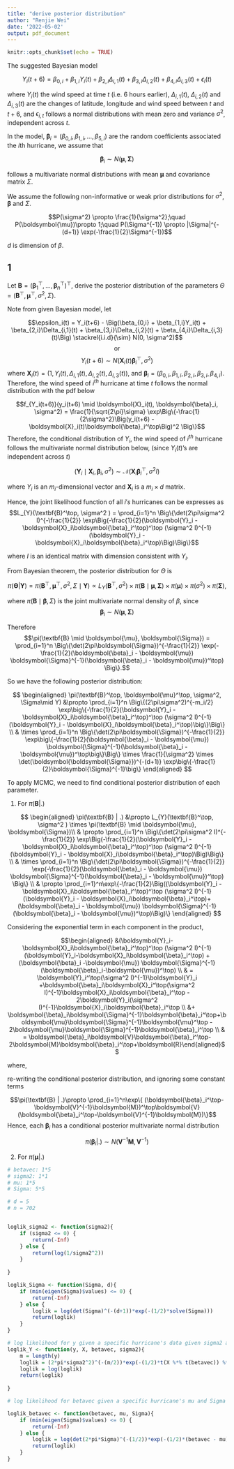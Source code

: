 ```yaml
---
title: "derive posterior distribution"
author: "Renjie Wei"
date: '2022-05-02'
output: pdf_document
---
```


```r
knitr::opts_chunk$set(echo = TRUE)
```

The suggested Bayesian model 

$$Y_{i}(t+6) =\beta_{0,i}+\beta_{1,i}Y_{i}(t) + \beta_{2,i}\Delta_{i,1}(t)+
\beta_{3,i}\Delta_{i,2}(t) +\beta_{4,i}\Delta_{i,3}(t)  + \epsilon_{i}(t)$$  

where $Y_{i}(t)$ the wind speed at time $t$ (i.e. 6 hours earlier),  $\Delta_{i,1}(t)$, $\Delta_{i,2}(t)$ and $\Delta_{i,3}(t)$ are the changes of latitude, longitude and wind speed between $t$ and $t+6$, and $\epsilon_{i,t}$ follows a  normal distributions with mean zero and variance $\sigma^2$, independent across $t$. 

In the model,  $\boldsymbol{\beta}_{i} =  (\beta_{0,i},\beta_{1,i},...,\beta_{5,i})$ are the random coefficients associated the $i$th hurricane, we assume that 

$$\boldsymbol{\beta}_{i} \sim N(\boldsymbol{\mu}, \boldsymbol{\Sigma})$$

follows a multivariate normal distributions with mean $\boldsymbol{\mu}$ and covariance matrix $\Sigma$.

We assume the following non-informative or weak prior distributions for $\sigma^2$, $\boldsymbol{\beta}$ and $\Sigma$.

$$P(\sigma^2) \propto \frac{1}{\sigma^2};\quad P(\boldsymbol{\mu})\propto 1;\quad P(\Sigma^{-1}) \propto 
|\Sigma|^{-(d+1)} \exp(-\frac{1}{2}\Sigma^{-1})$$

$d$ is dimension of $\beta$.

\newpage

## 1
Let $\textbf{B} = (\boldsymbol{\beta}_1^\top,..., \boldsymbol{\beta}_n^\top)^\top$, derive the posterior distribution of the parameters $\Theta = (\textbf{B}^\top, \boldsymbol{\mu}^\top, \sigma^2, \Sigma)$.

Note from given Bayesian model, let

$$\epsilon_i(t) = Y_i(t+6) - \Big(\beta_{0,i} + \beta_{1,i}Y_i(t) + \beta_{2,i}\Delta_{i,1}(t) + \beta_{3,i}\Delta_{i,2}(t) + \beta_{4,i}\Delta_{i,3}(t)\Big) \stackrel{i.i.d}{\sim} N(0, \sigma^2)$$
$$\text{or}$$
$$Y_i(t+6) {\sim} N(\boldsymbol{X}_i(t)\boldsymbol{\beta}_i^\top, \sigma^2)$$
where $\boldsymbol{X}_i(t) = (1, Y_i(t), \Delta_{i,1}(t), \Delta_{i,2}(t), \Delta_{i,3}(t))$, and $\boldsymbol{\beta}_i = (\beta_{0,i}, \beta_{1,i}, \beta_{2,i}, \beta_{3,i}, \beta_{4,i})$. Therefore, the wind speed of $i^{th}$ hurricane at time $t$ follows the normal distribution with the pdf below

$$f_{Y_i(t+6)}(y_i(t+6) \mid \boldsymbol{X}_i(t), \boldsymbol{\beta}_i,  \sigma^2) = \frac{1}{\sqrt{2\pi}\sigma} \exp\Big\{-\frac{1}{2\sigma^2}\Big(y_i(t+6) - \boldsymbol{X}_i(t)\boldsymbol{\beta}_i^\top\Big)^2 \Big\}$$
Therefore, the conditional distribution of $Y_i$, the wind speed of $i^{th}$ hurricane follows the multivariate normal distribution below, (since $Y_i(t)$'s are independent across $t$)

$$(\boldsymbol{Y}_i \mid \boldsymbol{X}_i, \boldsymbol{\beta}_i, \sigma^2) \sim \mathcal{N}(\boldsymbol{X}_i\boldsymbol{\beta}_i^\top, \sigma^2 I)$$

where $Y_i$ is an $m_i$-dimensional vector and $\boldsymbol{X}_i$ is a $m_i \times d$ matrix.

Hence, the joint likelihood function of all $i's$ hurricanes can be expresses as
$$L_{Y}(\textbf{B}^\top,  \sigma^2 ) = \prod_{i=1}^n \Big\{\det(2\pi\sigma^2 I)^{-\frac{1}{2}} \exp\Big(-\frac{1}{2}(\boldsymbol{Y}_i - \boldsymbol{X}_i\boldsymbol{\beta}_i^\top)^\top (\sigma^2 I)^{-1}(\boldsymbol{Y}_i - \boldsymbol{X}_i\boldsymbol{\beta}_i^\top)\Big)\Big\}$$

where $I$ is an identical matrix with dimension consistent with $Y_i$.

From Bayesian theorem, the posterior distribution for $\Theta$ is

$$\pi(\boldsymbol{\Theta}|\boldsymbol{Y}) = \pi(\textbf{B}^\top, \boldsymbol{\mu}^\top, \sigma^2, \Sigma \mid \boldsymbol{Y}) \propto L_{Y}(\textbf{B}^\top,  \sigma^2 ) \times \pi(\textbf{B}
\mid \boldsymbol{\mu}, \boldsymbol{\Sigma}) \times \pi(\boldsymbol{\mu}) \times \pi(\sigma^2) \times \pi(\boldsymbol{\Sigma}),$$

where $\pi(\textbf{B} \mid \boldsymbol{\beta},  \Sigma)$ is the joint multivariate normal density of $\beta$, since
$$\boldsymbol{\beta}_{i} \sim N(\boldsymbol{\mu}, \boldsymbol{\Sigma})$$

Therefore
$$\pi(\textbf{B} \mid \boldsymbol{\mu},  \boldsymbol{\Sigma}) = \prod_{i=1}^n \Big\{\det(2\pi\boldsymbol{\Sigma})^{-\frac{1}{2}} \exp(-\frac{1}{2}(\boldsymbol{\beta}_i - \boldsymbol{\mu}) \boldsymbol{\Sigma}^{-1}(\boldsymbol{\beta}_i - \boldsymbol{\mu})^\top) \Big\}.$$

So we have the following posterior distribution:

$$
\begin{aligned}
\pi(\textbf{B}^\top, \boldsymbol{\mu}^\top, \sigma^2, \Sigma\mid Y) &\propto \prod_{i=1}^n \Big\{(2\pi\sigma^2)^{-m_i/2} \exp\big\{-\frac{1}{2}(\boldsymbol{Y}_i - \boldsymbol{X}_i\boldsymbol{\beta}_i^\top)^\top (\sigma^2 I)^{-1}(\boldsymbol{Y}_i - \boldsymbol{X}_i\boldsymbol{\beta}_i^\top)\big\}\Big\} \\ 
& \times \prod_{i=1}^n \Big\{\det(2\pi\boldsymbol{\Sigma})^{-\frac{1}{2}} \exp\big\{-\frac{1}{2}(\boldsymbol{\beta}_i - \boldsymbol{\mu}) \boldsymbol{\Sigma}^{-1}(\boldsymbol{\beta}_i - \boldsymbol{\mu})^\top\big\}\Big\} \times \frac{1}{\sigma^2} \times \det(\boldsymbol{\boldsymbol{\Sigma}})^{-(d+1)} \exp\big\{-\frac{1}{2}\boldsymbol{\Sigma}^{-1}\big\}
\end{aligned}
$$

To apply MCMC, we need to find conditional posterior distribution of each parameter.

1. For $\pi(\textbf{B} | .)$

$$
\begin{aligned}
\pi(\textbf{B} | .) &\propto L_{Y}(\textbf{B}^\top,  \sigma^2 ) \times \pi(\textbf{B}
\mid \boldsymbol{\mu}, \boldsymbol{\Sigma})\\
& \propto \prod_{i=1}^n \Big\{\det(2\pi\sigma^2 I)^{-\frac{1}{2}} \exp\Big(-\frac{1}{2}(\boldsymbol{Y}_i - \boldsymbol{X}_i\boldsymbol{\beta}_i^\top)^\top (\sigma^2 I)^{-1}(\boldsymbol{Y}_i - \boldsymbol{X}_i\boldsymbol{\beta}_i^\top)\Big)\Big\} \\
& \times \prod_{i=1}^n \Big\{\det(2\pi\boldsymbol{\Sigma})^{-\frac{1}{2}} \exp(-\frac{1}{2}(\boldsymbol{\beta}_i - \boldsymbol{\mu}) \boldsymbol{\Sigma}^{-1}(\boldsymbol{\beta}_i - \boldsymbol{\mu})^\top) \Big\} \\
& \propto \prod_{i=1}^n\exp\{-\frac{1}{2}\Big((\boldsymbol{Y}_i - \boldsymbol{X}_i\boldsymbol{\beta}_i^\top)^\top (\sigma^2 I)^{-1}(\boldsymbol{Y}_i - \boldsymbol{X}_i\boldsymbol{\beta}_i^\top)+(\boldsymbol{\beta}_i - \boldsymbol{\mu}) \boldsymbol{\Sigma}^{-1}(\boldsymbol{\beta}_i - \boldsymbol{\mu})^\top)\Big)\}
\end{aligned}
$$

Considering the exponential term in each component in the product,

$$\begin{aligned} &(\boldsymbol{Y}_i-\boldsymbol{X}_i\boldsymbol{\beta}_i^\top)^\top (\sigma^2 I)^{-1}(\boldsymbol{Y}_i-\boldsymbol{X}_i\boldsymbol{\beta}_i^\top) + (\boldsymbol{\beta}_i -\boldsymbol{\mu}) \boldsymbol{\Sigma}^{-1}(\boldsymbol{\beta}_i-\boldsymbol{\mu})^\top) \\
& = \boldsymbol{Y}_i^\top(\sigma^2 I)^{-1}\boldsymbol{Y}_i +\boldsymbol{\beta}_i\boldsymbol{X}_i^\top(\sigma^2 I)^{-1}\boldsymbol{X}_i\boldsymbol{\beta}_i^\top - 2\boldsymbol{Y}_i(\sigma^2 I)^{-1}\boldsymbol{X}_i\boldsymbol{\beta}_i^\top \\
&+ \boldsymbol{\beta}_i\boldsymbol{\Sigma}^{-1}\boldsymbol{\beta}_i^\top+\boldsymbol{\mu}\boldsymbol{\Sigma}^{-1}\boldsymbol{\mu}^\top - 2\boldsymbol{\mu}\boldsymbol{\Sigma}^{-1}\boldsymbol{\beta}_i^\top \\ 
& = \boldsymbol{\beta}_i\boldsymbol{V}\boldsymbol{\beta}_i^\top-2\boldsymbol{M}\boldsymbol{\beta}_i^\top+\boldsymbol{R}\end{aligned}$$


where,

\begin{align*}
    \boldsymbol{V} & = \boldsymbol{\Sigma}^{-1} + \boldsymbol{X}_i^\top(\sigma^2 I)^{-1}\boldsymbol{X}_i \\
    \boldsymbol{M} & = \boldsymbol Y_i(\sigma^2 I)^{-1}\boldsymbol{X}_i+\boldsymbol{\mu}\boldsymbol{\Sigma}^{-1} \\
    \boldsymbol{R} & = \boldsymbol{Y}_i^\top(\sigma^2 I)^{-1}\boldsymbol{Y}_i +\boldsymbol{\mu}\boldsymbol{\Sigma}^{-1}\boldsymbol{\mu}^\top
\end{align*}

re-writing the conditional posterior distribution, and ignoring some constant terms

$$\pi(\textbf{B} | .)\propto  \prod_{i=1}^n\exp\{ (\boldsymbol{\beta}_i^\top-\boldsymbol{V}^{-1}\boldsymbol{M})^\top\boldsymbol{V}(\boldsymbol{\beta}_i^\top-\boldsymbol{V}^{-1}\boldsymbol{M})\}$$
Hence, each $\boldsymbol{\beta}_i$ has a conditional posterior multivariate normal distribution

$$\pi(\boldsymbol{\beta}_i | .)\sim N(\boldsymbol{V}^{-1}\boldsymbol{M}, \boldsymbol{V}^{-1})$$

2. For $\pi(\boldsymbol{\mu}| .)$


```r
# betavec: 1*5
# sigma2: 1*1
# mu: 1*5
# Sigma: 5*5

# d = 5
# n = 702


loglik_sigma2 <- function(sigma2){
    if (sigma2 <= 0) {
        return(-Inf)
    } else {
        return(log(1/sigma2^2))  
    }
    
}

loglik_Sigma <- function(Sigma, d){
    if (min(eigen(Sigma)$values) <= 0) {
        return(-Inf)
    } else {
        loglik = log(det(Sigma)^(-(d+1))*exp(-(1/2)*solve(Sigma)))
        return(loglik)
    }
}

# log likelihood for y given a specific hurricane's data given sigma2 and betavec
loglik_Y <- function(y, X, betavec, sigma2){
    m = length(y)
    loglik = (2*pi*sigma2^2)^(-(m/2))*exp(-(1/2)*t(X %*% t(betavec)) %*% solve(diag(sigma2, m)) %*% (X %*% t(betavec))) 
    loglik = log(loglik)
    return(loglik)
    
}

# log likelihood for betavec given a specific hurricane's mu and Sigma

loglik_betavec <- function(betavec, mu, Sigma){
    if (min(eigen(Sigma)$values) <= 0) {
        return(-Inf)
    } else {
        loglik = log(det(2*pi*Sigma)^(-(1/2))*exp(-(1/2)*(betavec - mu) %*% solve(Sigma) %*% t(betavec - mu)))
        return(loglik)
    }
}

```



